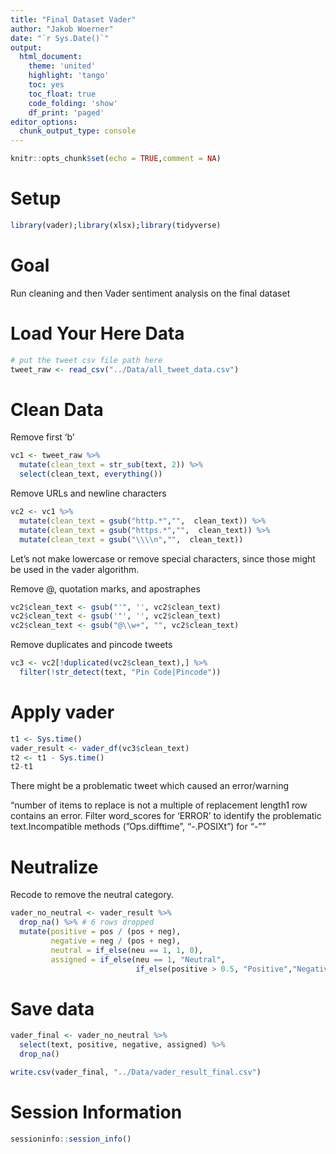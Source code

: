 ```yaml
---
title: "Final Dataset Vader"
author: "Jakob Woerner"
date: "`r Sys.Date()`"
output: 
  html_document:
    theme: 'united'
    highlight: 'tango'
    toc: yes
    toc_float: true
    code_folding: 'show'
    df_print: 'paged'
editor_options: 
  chunk_output_type: console
---
```


```r
knitr::opts_chunk$set(echo = TRUE,comment = NA)
```

# Setup
```r
library(vader);library(xlsx);library(tidyverse)
```

# Goal

Run cleaning and then Vader sentiment analysis on the final dataset


# Load Your Here Data

```r
# put the tweet csv file path here
tweet_raw <- read_csv("../Data/all_tweet_data.csv")

```

# Clean Data

Remove first 'b'

```r
vc1 <- tweet_raw %>% 
  mutate(clean_text = str_sub(text, 2)) %>% 
  select(clean_text, everything())
```

Remove URLs and newline characters

```r
vc2 <- vc1 %>% 
  mutate(clean_text = gsub("http.*","",  clean_text)) %>% 
  mutate(clean_text = gsub("https.*","",  clean_text)) %>% 
  mutate(clean_text = gsub("\\\\n","",  clean_text))
```

Let's not make lowercase or remove special characters, since those might be used in the vader algorithm.

Remove @, quotation marks, and apostraphes

```r
vc2$clean_text <- gsub("'", '', vc2$clean_text)
vc2$clean_text <- gsub('"', '', vc2$clean_text)
vc2$clean_text <- gsub("@\\w+", "", vc2$clean_text)
```

Remove duplicates and pincode tweets

```r
vc3 <- vc2[!duplicated(vc2$clean_text),] %>% 
  filter(!str_detect(text, "Pin Code|Pincode"))
```

# Apply vader    

```r
t1 <- Sys.time()
vader_result <- vader_df(vc3$clean_text) 
t2 <- t1 - Sys.time()
t2-t1
```

There might be a problematic tweet which caused an error/warning

"number of items to replace is not a multiple of replacement length1 row contains an error. Filter word_scores for 'ERROR' to identify the problematic text.Incompatible methods ("Ops.difftime", "-.POSIXt") for "-""

# Neutralize

Recode to remove the neutral category.

```r
vader_no_neutral <- vader_result %>% 
  drop_na() %>% # 6 rows dropped
  mutate(positive = pos / (pos + neg),
         negative = neg / (pos + neg),
         neutral = if_else(neu == 1, 1, 0),
         assigned = if_else(neu == 1, "Neutral",
                            if_else(positive > 0.5, "Positive","Negative")))
```

# Save data

```r
vader_final <- vader_no_neutral %>% 
  select(text, positive, negative, assigned) %>% 
  drop_na()

write.csv(vader_final, "../Data/vader_result_final.csv")
```


# Session Information
```r
sessioninfo::session_info()
```


